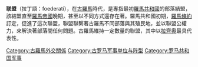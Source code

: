 '''联盟 '''（拉丁語：foederati），在[[古羅馬|古羅馬]]時代，是專指最初[[羅馬共和國|羅馬共和國]]的部落結盟，該結盟直至[[羅馬帝國|羅馬帝國]]晚期，甚至以不同方式還存在著。羅馬共和國初期，[[羅馬條約|羅馬條約]]訂定，促進了這次聯盟，聯盟聯繫著古羅馬不同部落與其殖民地，並以聯盟公權力，來解決著部落間任何問題。古羅馬維持一定數量的聯盟，其中以[[拉齊奧|拉齊奧]]最具代表性。

[[Category:古羅馬外交關係|Category:古羅馬外交關係]]
[[Category:古罗马军事单位与阵型|Category:古罗马军事单位与阵型]]
[[Category:罗马共和国军事|Category:罗马共和国军事]]
